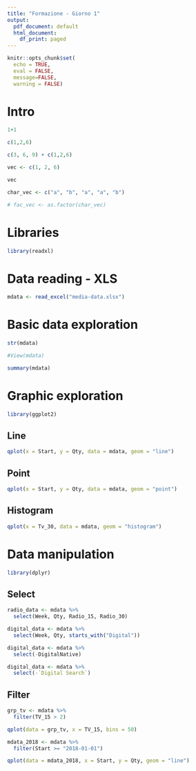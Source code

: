 ```yaml
---
title: "Formazione - Giorno 1"
output:
  pdf_document: default
  html_document:
    df_print: paged
---
```


```r
knitr::opts_chunk$set(
  echo = TRUE,
  eval = FALSE,
  message=FALSE,
  warning = FALSE)
```

# Intro

```r

1+1

c(1,2,6)

c(3, 6, 9) + c(1,2,6)

vec <- c(1, 2, 6)

vec

char_vec <- c("a", "b", "a", "a", "b")

# fac_vec <- as.factor(char_vec)
```


# Libraries

```r
library(readxl)
```



# Data reading - XLS

```r
mdata <- read_excel("media-data.xlsx")
```


# Basic data exploration

```r
str(mdata)
```

```r
#View(mdata)
```

```r
summary(mdata)
```


# Graphic exploration

```r
library(ggplot2)
```


## Line

```r
qplot(x = Start, y = Qty, data = mdata, geom = "line") 
```


## Point

```r
qplot(x = Start, y = Qty, data = mdata, geom = "point")
```


## Histogram

```r
qplot(x = Tv_30, data = mdata, geom = "histogram")
```



# Data manipulation

```r
library(dplyr)
```


## Select

```r
radio_data <- mdata %>%
  select(Week, Qty, Radio_15, Radio_30)
```


```r
digital_data <- mdata %>%
  select(Week, Qty, starts_with("Digital"))
```

```r
digital_data <- mdata %>%
  select(-DigitalNative)
```

```r
digital_data <- mdata %>%
  select(-`Digital Search`)
```


## Filter

```r
grp_tv <- mdata %>% 
  filter(TV_15 > 2)
```

```r
qplot(data = grp_tv, x = TV_15, bins = 50)
```


```r
mdata_2018 <- mdata %>% 
  filter(Start >= "2018-01-01")
```

```r
qplot(data = mdata_2018, x = Start, y = Qty, geom = "line")
```

